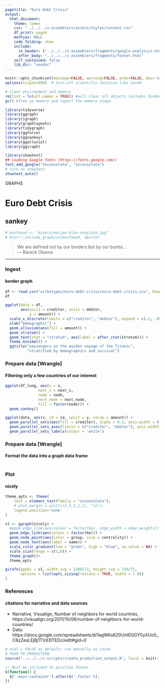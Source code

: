 ```yaml
---
pagetitle: "Euro Debt Crisis"
output:
  html_document:
    theme: lumen
    css: "../../../z-assemblers/assets/styles/content.css"
    df_print: paged
    mathjax: NULL
    code_folding: show
    include:
      in_header: ["../../../z-assemblers/fragments/google-analytics.html", "../../../z-assemblers/fragments/header.html"]
      after_body: "../../../z-assemblers/fragments/footer.html"
    self_contained: false
    lib_dir: "vendor"
---
```


```r

knitr::opts_chunk$set(message=FALSE, warning=FALSE, echo=FALSE, dev='svg')
options(scipen=999)  # turn-off scientific notation like 1e+48

# Clear environment and memory
rm(list = ls(all.names = TRUE)) #will clear all objects includes hidden objects.
gc() #free up memory and report the memory usage.

library(tidyverse)
library(ggraph)
library(igraph)
library(graphlayouts)
library(tidygraph)
library(ggforce)
library(ggsankey)
library(ggalluvial)
library(ggiraph)

library(showtext)
## Loading Google fonts (https://fonts.google.com/)
font_add_google("Inconsolata", "inconsolata")
# turn on showtext
showtext_auto()

```

<div class="activity">
GRAPHS
</div>

# Euro Debt Crisis
## sankey

```r

# masthead <- "assets/marjan-blan-unsplash.jpg"
# knitr::include_graphics(masthead, dpi=72)

```

> We are defined not by our borders but by our bonds...\
--- Barack Obama\

***

### Ingest
#### border graph

```r

df <- read.csv("archetypes/euro-debt-crisis/euro-debt-crisis.csv", header = TRUE, stringsAsFactors = FALSE)
df

```


```r

ggplot(data = df,
       aes(axis1 = creditor, axis2 = debtor,
           y = amount)) +
  scale_x_discrete(limits = c("creditor", "debtor"), expand = c(.2, .05)) +
  xlab("Demographic") +
  geom_alluvium(aes(fill = amount)) +
  geom_stratum() +
  geom_text(stat = "stratum", aes(label = after_stat(stratum))) +
  theme_minimal() +
  ggtitle("passengers on the maiden voyage of the Titanic",
          "stratified by demographics and survival")


```


### Prepare data [Wrangle]
#### Filtering only a few countries of our interest


```r

ggplot(df_long, aes(x = x, 
               next_x = next_x, 
               node = node, 
               next_node = next_node,
               fill = factor(node))) +
  geom_sankey()

```



```r

ggplot(data, aes(x, id = id, split = y, value = amount)) +
  geom_parallel_sets(aes(fill = creditor), alpha = 0.3, axis.width = 0.1) +
  geom_parallel_sets_axes(limits = c("creditor", "debtor"), axis.width = 0.1) +
  geom_parallel_sets_labels(colour = 'white')

```


### Prepare data [Wrangle]
#### Format the data into a graph data frame 


```r



```


### Plot
#### nicely


```r

theme_opts <- theme(
    text = element_text(family = "inconsolata"), 
    # plot.margin = unit(c(1.5,1,1,1), "in"),
    legend.position='none'
)

v1 <- ggraph(nicely) + 
  #geom_edge_link(aes(colour = factor(km), edge_width = edge_weights)) + 
  geom_edge_link(aes(colour = factor(km))) +
  geom_node_point(aes(color = group, size = centrality)) +
  geom_node_text(aes(label = name)) +
  scale_color_gradient(low = "green", high = "blue", na.value = NA) +
  scale_size(range = c(1,6)) +
  theme_graph()+
  theme_opts

girafe(ggobj = v1, width_svg = 1280/72, height_svg = 720/72,
       options = list(opts_sizing(rescale = TRUE, width = 1.0))
)


```


### References
#### citations for narrative and data sources

* Narrative, Visualign, Number of neighbors for world countries, https://visualign.org/2011/10/06/number-of-neighbors-for-world-countries/
* Data: https://docs.google.com/spreadsheets/d/1agWAs620UntEQGY0yXUo5_C6zZesLEjBj1TVd3tTEDc/edit#gid=0


```r

# eval = FALSE as default; run manually as chunk
# PUSH TO PRODUCTION
source("../../../z-scripts/create_production_output.R", local = knitr::knit_global())

```



```js

// Must be included to position footer
$(function() {
  $('.main-container').after($('.footer'));
})

```


